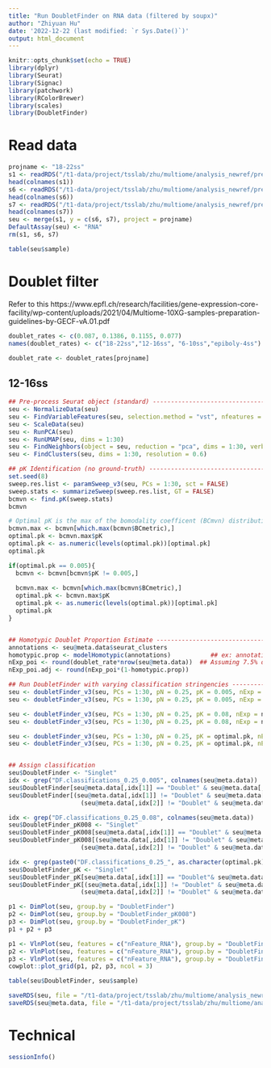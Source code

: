 ```yaml
---
title: "Run DoubletFinder on RNA data (filtered by soupx)"
author: "Zhiyuan Hu"
date: '2022-12-22 (last modified: `r Sys.Date()`)'
output: html_document
---
```


```r
knitr::opts_chunk$set(echo = TRUE)
library(dplyr)
library(Seurat)
library(Signac)
library(patchwork)
library(RColorBrewer)
library(scales)
library(DoubletFinder)
```

# Read data

```r
projname <- "18-22ss"
s1 <- readRDS("/t1-data/project/tsslab/zhu/multiome/analysis_newref/preprocessing/rds/intermediate_seuobj/post_initialqc_scmo_s1_RNA.rds")
head(colnames(s1))
s6 <- readRDS("/t1-data/project/tsslab/zhu/multiome/analysis_newref/preprocessing/rds/intermediate_seuobj/post_initialqc_scmo_s6_RNA.rds")
head(colnames(s6))
s7 <- readRDS("/t1-data/project/tsslab/zhu/multiome/analysis_newref/preprocessing/rds/intermediate_seuobj/post_initialqc_scmo_s7_RNA.rds")
head(colnames(s7))
seu <- merge(s1, y = c(s6, s7), project = projname)
DefaultAssay(seu) <- "RNA"
rm(s1, s6, s7)
```

```r
table(seu$sample)
```


# Doublet filter

Refer to this https://www.epfl.ch/research/facilities/gene-expression-core-facility/wp-content/uploads/2021/04/Multiome-10XG-samples-preparation-guidelines-by-GECF-vA.01.pdf

```r
doublet_rates <- c(0.087, 0.1386, 0.1155, 0.077)
names(doublet_rates) <- c("18-22ss","12-16ss", "6-10ss","epiboly-4ss")

doublet_rate <- doublet_rates[projname]
```

## 12-16ss

```r
## Pre-process Seurat object (standard) --------------------------------------------------------------------------------------
seu <- NormalizeData(seu)
seu <- FindVariableFeatures(seu, selection.method = "vst", nfeatures = 2000)
seu <- ScaleData(seu)
seu <- RunPCA(seu)
seu <- RunUMAP(seu, dims = 1:30)
seu <- FindNeighbors(object = seu, reduction = "pca", dims = 1:30, verbose = TRUE)
seu <- FindClusters(seu, dims = 1:30, resolution = 0.6)

## pK Identification (no ground-truth) ---------------------------------------------------------------------------------------
set.seed(8)
sweep.res.list <- paramSweep_v3(seu, PCs = 1:30, sct = FALSE)
sweep.stats <- summarizeSweep(sweep.res.list, GT = FALSE)
bcmvn <- find.pK(sweep.stats)
bcmvn

# Optimal pK is the max of the bomodality coefficent (BCmvn) distribution
bcmvn.max <- bcmvn[which.max(bcmvn$BCmetric),]
optimal.pk <- bcmvn.max$pK
optimal.pk <- as.numeric(levels(optimal.pk))[optimal.pk]
optimal.pk

if(optimal.pk == 0.005){
  bcmvn <- bcmvn[bcmvn$pK != 0.005,]
  
  bcmvn.max <- bcmvn[which.max(bcmvn$BCmetric),]
  optimal.pk <- bcmvn.max$pK
  optimal.pk <- as.numeric(levels(optimal.pk))[optimal.pk]
  optimal.pk
}


## Homotypic Doublet Proportion Estimate -------------------------------------------------------------------------------------
annotations <- seu@meta.data$seurat_clusters
homotypic.prop <- modelHomotypic(annotations)           ## ex: annotations <- seu@meta.data$ClusteringResults
nExp_poi <- round(doublet_rate*nrow(seu@meta.data))  ## Assuming 7.5% doublet formation rate - tailor for your dataset
nExp_poi.adj <- round(nExp_poi*(1-homotypic.prop))

## Run DoubletFinder with varying classification stringencies ----------------------------------------------------------------
seu <- doubletFinder_v3(seu, PCs = 1:30, pN = 0.25, pK = 0.005, nExp = nExp_poi, reuse.pANN = FALSE, sct = FALSE)
seu <- doubletFinder_v3(seu, PCs = 1:30, pN = 0.25, pK = 0.005, nExp = nExp_poi.adj, reuse.pANN = FALSE, sct = FALSE)

seu <- doubletFinder_v3(seu, PCs = 1:30, pN = 0.25, pK = 0.08, nExp = nExp_poi, reuse.pANN = FALSE, sct = FALSE)
seu <- doubletFinder_v3(seu, PCs = 1:30, pN = 0.25, pK = 0.08, nExp = nExp_poi.adj, reuse.pANN = FALSE, sct = FALSE)

seu <- doubletFinder_v3(seu, PCs = 1:30, pN = 0.25, pK = optimal.pk, nExp = nExp_poi, reuse.pANN = FALSE, sct = FALSE)
seu <- doubletFinder_v3(seu, PCs = 1:30, pN = 0.25, pK = optimal.pk, nExp = nExp_poi.adj, reuse.pANN = FALSE, sct = FALSE)


## Assign classification
seu$DoubletFinder <- "Singlet"
idx <- grep("DF.classifications_0.25_0.005", colnames(seu@meta.data))
seu$DoubletFinder[seu@meta.data[,idx[1]] == "Doublet" & seu@meta.data[,idx[2]] == "Doublet"] <- "Doublet (high likelyhood)"
seu$DoubletFinder[(seu@meta.data[,idx[1]] != "Doublet" & seu@meta.data[,idx[2]]== "Doublet" )|
                    (seu@meta.data[,idx[2]] != "Doublet" & seu@meta.data[,idx[1]]== "Doublet" )] <- "Doublet (low likelyhood)"

idx <- grep("DF.classifications_0.25_0.08", colnames(seu@meta.data))
seu$DoubletFinder_pK008 <- "Singlet"
seu$DoubletFinder_pK008[seu@meta.data[,idx[1]] == "Doublet" & seu@meta.data[,idx[2]] == "Doublet"] <- "Doublet (high likelyhood)"
seu$DoubletFinder_pK008[(seu@meta.data[,idx[1]] != "Doublet" & seu@meta.data[,idx[2]]== "Doublet" )|
                    (seu@meta.data[,idx[2]] != "Doublet" & seu@meta.data[,idx[1]]== "Doublet" )] <- "Doublet (low likelyhood)"

idx <- grep(paste0("DF.classifications_0.25_", as.character(optimal.pk)), colnames(seu@meta.data))
seu$DoubletFinder_pK <- "Singlet"
seu$DoubletFinder_pK[seu@meta.data[,idx[1]] == "Doublet"& seu@meta.data[,idx[2]] == "Doublet"] <- "Doublet (high likelyhood)"
seu$DoubletFinder_pK[(seu@meta.data[,idx[1]] != "Doublet" & seu@meta.data[,idx[2]]== "Doublet" )|
                    (seu@meta.data[,idx[2]] != "Doublet" & seu@meta.data[,idx[1]]== "Doublet" )] <- "Doublet (low likelyhood)"

```


```r
p1 <- DimPlot(seu, group.by = "DoubletFinder")
p2 <- DimPlot(seu, group.by = "DoubletFinder_pK008")
p3 <- DimPlot(seu, group.by = "DoubletFinder_pK")
p1 + p2 + p3
```

```r
p1 <- VlnPlot(seu, features = c("nFeature_RNA"), group.by = "DoubletFinder" , pt.size =  0)
p2 <- VlnPlot(seu, features = c("nFeature_RNA"), group.by = "DoubletFinder_pK008" , pt.size =  0)
p3 <- VlnPlot(seu, features = c("nFeature_RNA"), group.by = "DoubletFinder_pK" , pt.size =  0)
cowplot::plot_grid(p1, p2, p3, ncol = 3)
```

```r
table(seu$DoubletFinder, seu$sample)
```

```r
saveRDS(seu, file = "/t1-data/project/tsslab/zhu/multiome/analysis_newref/preprocessing/rds/doubletfinder/seu_rna_soupx_18_22ss.rds")
saveRDS(seu@meta.data, file = "/t1-data/project/tsslab/zhu/multiome/analysis_newref/preprocessing/rds/doubletfinder/metadata_soupx_18_22ss.rds")
```


# Technical

```r
sessionInfo()
```
